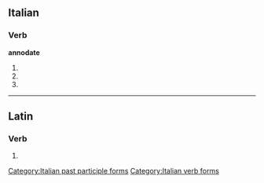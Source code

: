 ==Italian==

===Verb===
'''annodate'''

# {{form of|[[second-person|Second-person]] [[plural]] [[present tense]]|annodare|lang=Italian}}
# {{form of|Second-person plural [[imperative]]|annodare|lang=Italian}}
# {{form of|[[feminine|Feminine]] plural|annodato}}

[[Category:Italian past participle forms]]
[[Category:Italian verb forms]]

----

==Latin==

===Verb===
{{la-verb-form|annōdāte}}

# {{conjugation of|annodo|annōdō|1|p|pres|act|imp|lang=la}}